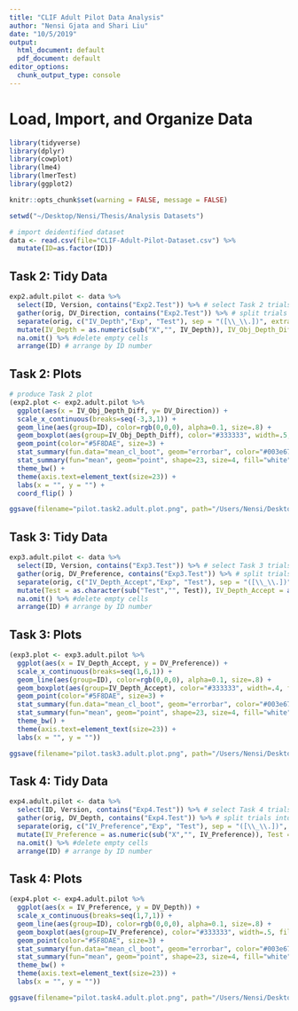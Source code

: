 ---
title: "CLIF Adult Pilot Data Analysis"
author: "Nensi Gjata and Shari Liu"
date: "10/5/2019"
output:
  html_document: default
  pdf_document: default
editor_options:
  chunk_output_type: console
---

# Load, Import, and Organize Data
```{r load}
library(tidyverse)
library(dplyr)
library(cowplot)
library(lme4)
library(lmerTest)
library(ggplot2)

knitr::opts_chunk$set(warning = FALSE, message = FALSE) 

setwd("~/Desktop/Nensi/Thesis/Analysis Datasets")
```

```{r import.data}
# import deidentified dataset
data <- read.csv(file="CLIF-Adult-Pilot-Dataset.csv") %>% 
  mutate(ID=as.factor(ID))
```

## Task 2: Tidy Data
```{r exp2.pilot}
exp2.adult.pilot <- data %>%
  select(ID, Version, contains("Exp2.Test")) %>% # select Task 2 trials, ID, and Version
  gather(orig, DV_Direction, contains("Exp2.Test")) %>% # split trials into rows
  separate(orig, c("IV_Depth","Exp", "Test"), sep = "([\\_\\.])", extra = "drop") %>% # separate trial number
  mutate(IV_Depth = as.numeric(sub("X","", IV_Depth)), IV_Obj_Depth_Diff = IV_Depth - 4, Test = as.character(sub("Test","", Test)), DV_Direction = ifelse(Test %in% "B", 100 - as.numeric(DV_Direction), as.numeric(DV_Direction))) %>%  # find depth, adjust for different versions
  na.omit() %>% #delete empty cells
  arrange(ID) # arrange by ID number
```

## Task 2: Plots
```{r exp2.pilot.plot}
# produce Task 2 plot
(exp2.plot <- exp2.adult.pilot %>% 
  ggplot(aes(x = IV_Obj_Depth_Diff, y= DV_Direction)) +
  scale_x_continuous(breaks=seq(-3,3,1)) +
  geom_line(aes(group=ID), color=rgb(0,0,0), alpha=0.1, size=.8) +
  geom_boxplot(aes(group=IV_Obj_Depth_Diff), color="#333333", width=.5, fill=NA, size=1) +
  geom_point(color="#5F8DAE", size=3) +
  stat_summary(fun.data="mean_cl_boot", geom="errorbar", color="#003e67", width=0.2, size=1.5) +
  stat_summary(fun="mean", geom="point", shape=23, size=4, fill="white", color="#003e67", stroke=2) +
  theme_bw() +
  theme(axis.text=element_text(size=23)) +
  labs(x = "", y = "") +
  coord_flip() )

ggsave(filename="pilot.task2.adult.plot.png", path="/Users/Nensi/Desktop", width = 30, height = 21, units = "cm", dpi=300)
```

## Task 3: Tidy Data
```{r exp3.pilot}
exp3.adult.pilot <- data %>%
  select(ID, Version, contains("Exp3.Test")) %>% # select Task 3 trials, ID, and Version
  gather(orig, DV_Preference, contains("Exp3.Test")) %>% # split trials into rows
  separate(orig, c("IV_Depth_Accept","Exp", "Test"), sep = "([\\_\\.])", extra = "drop") %>% # separate trial number
  mutate(Test = as.character(sub("Test","", Test)), IV_Depth_Accept = as.numeric(sub("X","", IV_Depth_Accept)), DV_Preference = ifelse((Version %in% "2" | Version %in% "4"), 100 - as.numeric(DV_Preference), as.numeric(DV_Preference))) %>% # find depth, adjust for different versions
  na.omit() %>% #delete empty cells
  arrange(ID) # arrange by ID number
```

## Task 3: Plots
```{r exp3.pilot.plot}
(exp3.plot <- exp3.adult.pilot %>% 
  ggplot(aes(x = IV_Depth_Accept, y = DV_Preference)) +
  scale_x_continuous(breaks=seq(1,6,1)) +
  geom_line(aes(group=ID), color=rgb(0,0,0), alpha=0.1, size=.8) +
  geom_boxplot(aes(group=IV_Depth_Accept), color="#333333", width=.4, fill=NA, size=1) +
  geom_point(color="#5F8DAE", size=3) +
  stat_summary(fun.data="mean_cl_boot", geom="errorbar", color="#003e67", width=0.15, size=1.5) +
  stat_summary(fun="mean", geom="point", shape=23, size=4, fill="white", color="#003e67", stroke=2) +
  theme_bw() +
  theme(axis.text=element_text(size=23)) +
  labs(x = "", y = ""))

ggsave(filename="pilot.task3.adult.plot.png", path="/Users/Nensi/Desktop", width = 30, height = 21, units = "cm", dpi=300)
```

## Task 4: Tidy Data
```{r exp4.pilot}
exp4.adult.pilot <- data %>%
  select(ID, Version, contains("Exp4.Test")) %>% # select Task 4 trials, ID, and Version
  gather(orig, DV_Depth, contains("Exp4.Test")) %>% # split trials into rows
  separate(orig, c("IV_Preference","Exp", "Test"), sep = "([\\_\\.])", extra = "drop") %>% # separate trial number
  mutate(IV_Preference = as.numeric(sub("X","", IV_Preference)), Test = as.character(sub("Test","", Test)), DV_Depth = ifelse((Version %in% "2" | Version %in% "4"), 100 - as.numeric(DV_Depth), as.numeric(DV_Depth))) %>% # find preference, adjust for different versions
  na.omit() %>% #delete empty cells
  arrange(ID) # arrange by ID number

```

## Task 4: Plots
```{r exp4.pilot.plot}
(exp4.plot <- exp4.adult.pilot %>% 
  ggplot(aes(x = IV_Preference, y = DV_Depth)) +
  scale_x_continuous(breaks=seq(1,7,1)) +
  geom_line(aes(group=ID), color=rgb(0,0,0), alpha=0.1, size=.8) +
  geom_boxplot(aes(group=IV_Preference), color="#333333", width=.5, fill=NA, size=1) +
  geom_point(color="#5F8DAE", size=3) +
  stat_summary(fun.data="mean_cl_boot", geom="errorbar", color="#003e67", width=0.15, size=1.5) +
  stat_summary(fun="mean", geom="point", shape=23, size=4, fill="white", color="#003e67", stroke=2) +
  theme_bw() +
  theme(axis.text=element_text(size=23)) +
  labs(x = "", y = ""))

ggsave(filename="pilot.task4.adult.plot.png", path="/Users/Nensi/Desktop", width = 30, height = 20, units = "cm", dpi=300)
```
